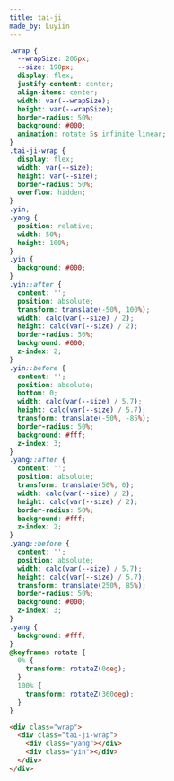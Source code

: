 ```yaml
---
title: tai-ji
made_by: Luyiin
---
```


```css
.wrap {
  --wrapSize: 206px;
  --size: 190px;
  display: flex;
  justify-content: center;
  align-items: center;
  width: var(--wrapSize);
  height: var(--wrapSize);
  border-radius: 50%;
  background: #000;
  animation: rotate 5s infinite linear;
}
.tai-ji-wrap {
  display: flex;
  width: var(--size);
  height: var(--size);
  border-radius: 50%;
  overflow: hidden;
}
.yin,
.yang {
  position: relative;
  width: 50%;
  height: 100%;
}
.yin {
  background: #000;
}
.yin::after {
  content: '';
  position: absolute;
  transform: translate(-50%, 100%);
  width: calc(var(--size) / 2);
  height: calc(var(--size) / 2);
  border-radius: 50%;
  background: #000;
  z-index: 2;
}
.yin::before {
  content: '';
  position: absolute;
  bottom: 0;
  width: calc(var(--size) / 5.7);
  height: calc(var(--size) / 5.7);
  transform: translate(-50%, -85%);
  border-radius: 50%;
  background: #fff;
  z-index: 3;
}
.yang::after {
  content: '';
  position: absolute;
  transform: translate(50%, 0);
  width: calc(var(--size) / 2);
  height: calc(var(--size) / 2);
  border-radius: 50%;
  background: #fff;
  z-index: 2;
}
.yang::before {
  content: '';
  position: absolute;
  width: calc(var(--size) / 5.7);
  height: calc(var(--size) / 5.7);
  transform: translate(250%, 85%);
  border-radius: 50%;
  background: #000;
  z-index: 3;
}
.yang {
  background: #fff;
}
@keyframes rotate {
  0% {
    transform: rotateZ(0deg);
  }
  100% {
    transform: rotateZ(360deg);
  }
}
```

```html
<div class="wrap">
  <div class="tai-ji-wrap">
    <div class="yang"></div>
    <div class="yin"></div>
  </div>
</div>
```
